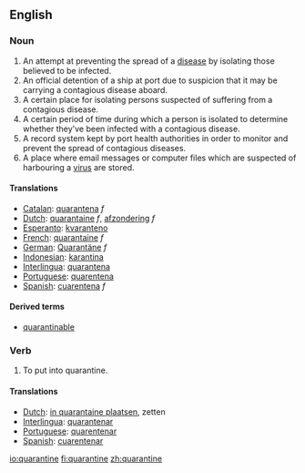 ==English==

===Noun===
{{en-noun}}

# An attempt at preventing the spread of a [[disease]] by isolating those believed to be infected.
# An official detention of a ship at port due to suspicion that it may be carrying a contagious disease aboard.
# A certain place for isolating persons suspected of suffering from a contagious disease.
# A certain period of time during which a person is isolated to determine whether they've been infected with a contagious disease.
# A record system kept by port health authorities in order to monitor and prevent the spread of contagious diseases.
# A place where email messages or computer files which are suspected of harbouring a [[virus]] are stored. 

====Translations====
*[[Catalan]]: [[quarantena]] ''f''
*[[Dutch]]: [[quarantaine]] ''f'', [[afzondering]] ''f''
*[[Esperanto]]: [[kvaranteno]]
*[[French]]: [[quarantaine]] ''f''
*[[German]]: [[Quarantäne]] ''f''
*[[Indonesian]]: [[karantina]]
*[[Interlingua]]: [[quarantena]]
*[[Portuguese]]: [[quarentena]] {{f}}
*[[Spanish]]: [[cuarentena]] ''f''

====Derived terms====
* [[quarantinable]]

===Verb===
{{en-verb|quarantin|ing}}

# To put into quarantine.

====Translations====
*[[Dutch]]: [[in quarantaine plaatsen]], zetten
*[[Interlingua]]: [[quarantenar]]
*[[Portuguese]]: [[quarentenar]]
*[[Spanish]]: [[cuarentenar]]

[[io:quarantine]]
[[fi:quarantine]]
[[zh:quarantine]]
